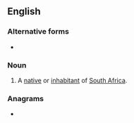 ==English==

===Alternative forms===
* {{l|en|Saffa}}

===Noun===
{{en-noun}}

# {{lb|en|slang}} A [[native]] or [[inhabitant]] of [[South Africa]].

===Anagrams===
* {{anagrams|en|a=aeffrs|raffes}}